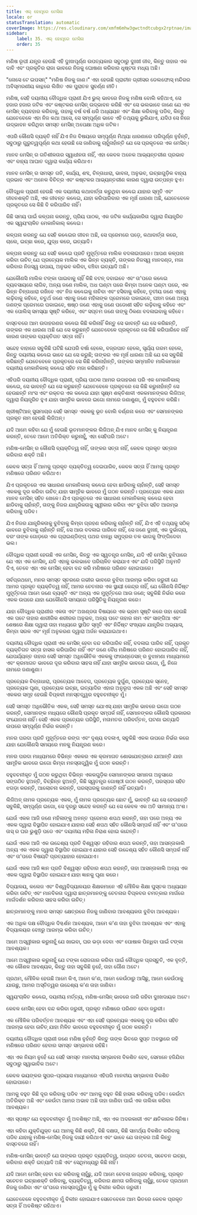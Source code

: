 ```yaml
---
title: ଏଲ୍ ହୋମ୍ବ୍ରେ ମେସିନା
locale: or
statusTranslation: automatic
coverImage: https://res.cloudinary.com/xmfm6mhw3gwctndtcubgx2rptnae/image/upload/v1740337243/small_cover_educacion_fundamental_a051170f1c.webp
sidebar:
    label: 35. ଏଲ୍ ହୋମ୍ବ୍ରେ ମେସିନା
    order: 35
---
```

ମଣିଷ ରୂପୀ ଯନ୍ତ୍ର ହେଉଛି ଏହି ଦୁଃଖପୂର୍ଣ୍ଣ ଉପତ୍ୟକାର ସବୁଠାରୁ ଦୁଃଖୀ ଜୀବ, କିନ୍ତୁ ତାହାର ଏକ ଦାବି ଏବଂ ପ୍ରକୃତିର ରାଜା ଭାବରେ ନିଜକୁ ଘୋଷଣା କରିବାର ଧୃଷ୍ଟତା ମଧ୍ୟ ଅଛି।

"ନୋସେ ଟେ ଇପସନ୍" "ମଣିଷ ନିଜକୁ ଜାଣ।" ଏହା ହେଉଛି ପ୍ରାଚୀନ ଗ୍ରୀସର ଡେଲଫୋସ୍ ମନ୍ଦିରର ଅବିସ୍ମରଣୀୟ କାନ୍ଥରେ ଲିଖିତ ଏକ ପୁରାତନ ସୁବର୍ଣ୍ଣ ନୀତି।

ମଣିଷ, ସେହି ଦୟନୀୟ ବୌଦ୍ଧିକ ପ୍ରାଣୀ ଯିଏ ଭୁଲ୍ ଭାବରେ ନିଜକୁ ମଣିଷ ବୋଲି କହିଥାଏ, ସେ ହଜାର ହଜାର ଜଟିଳ ଏବଂ କଷ୍ଟକର ମେସିନ୍ ଉଦ୍ଭାବନ କରିଛି ଏବଂ ସେ ଭଲଭାବେ ଜାଣେ ଯେ ଏକ ମେସିନ୍ ବ୍ୟବହାର କରିବାକୁ, ତାହାକୁ ବର୍ଷ ବର୍ଷ ଧରି ଅଧ୍ୟୟନ ଏବଂ ଶିକ୍ଷା କରିବାକୁ ପଡିବ, କିନ୍ତୁ ଯେତେବେଳେ ଏହା ନିଜ କଥା ଆସେ, ସେ ସମ୍ପୂର୍ଣ୍ଣ ଭାବେ ଏହି ତଥ୍ୟକୁ ଭୁଲିଯାଏ, ଯଦିଓ ସେ ନିଜେ ଉଦ୍ଭାବନ କରିଥିବା ସମସ୍ତ ମେସିନ୍ ଅପେକ୍ଷା ଅଧିକ ଜଟିଳ।

ଏପରି କୌଣସି ବ୍ୟକ୍ତି ନାହିଁ ଯିଏ ନିଜ ବିଷୟରେ ସମ୍ପୂର୍ଣ୍ଣ ମିଥ୍ୟା ଧାରଣାରେ ପରିପୂର୍ଣ୍ଣ ନୁହଁନ୍ତି, ସବୁଠାରୁ ଗୁରୁତ୍ୱପୂର୍ଣ୍ଣ କଥା ହେଉଛି ସେ ଜାଣିବାକୁ ଚାହୁଁନାହାଁନ୍ତି ଯେ ସେ ପ୍ରକୃତରେ ଏକ ମେସିନ୍।

ମାନବ ମେସିନ୍ ର ଗତିଶୀଳତାର ସ୍ୱାଧୀନତା ନାହିଁ, ଏହା କେବଳ ଅନେକ ଆଭ୍ୟନ୍ତରୀଣ ପ୍ରଭାବ ଏବଂ ବାହ୍ୟ ଆଘାତ ଦ୍ୱାରା କାର୍ଯ୍ୟ କରିଥାଏ।

ମାନବ ମେସିନ୍ ର ସମସ୍ତ ଗତି, କାର୍ଯ୍ୟ, ଶବ୍ଦ, ଚିନ୍ତାଧାରା, ଭାବନା, ଅନୁଭବ, ଇଚ୍ଛାଗୁଡ଼ିକ ବାହ୍ୟ ପ୍ରଭାବ ଏବଂ ଅନେକ ବିଚିତ୍ର ଏବଂ କଷ୍ଟକର ଆଭ୍ୟନ୍ତରୀଣ କାରଣ ଦ୍ୱାରା ଉତ୍ପନ୍ନ ହୁଏ।

ବୌଦ୍ଧିକ ପ୍ରାଣୀ ହେଉଛି ଏକ ଦୟନୀୟ କଥାବାର୍ତ୍ତା କରୁଥିବା କଣ୍ଢେଇ ଯାହାର ସ୍ମୃତି ଏବଂ ଜୀବନଶକ୍ତି ଅଛି, ଏକ ଜୀବନ୍ତ କଣ୍ଢେଇ, ଯାହା କରିପାରିବାର ଏକ ମୂର୍ଖ ଧାରଣା ଅଛି, ଯେତେବେଳେ ପ୍ରକୃତରେ ସେ କିଛି ବି କରିପାରିବ ନାହିଁ।

କିଛି ସମୟ ପାଇଁ କଳ୍ପନା କରନ୍ତୁ, ପ୍ରିୟ ପାଠକ, ଏକ ଜଟିଳ କାର୍ଯ୍ୟକାରିତା ଦ୍ୱାରା ନିୟନ୍ତ୍ରିତ ଏକ ସ୍ୱୟଂଚାଳିତ ମେକାନିକାଲ୍ କଣ୍ଢେଇ।

କଳ୍ପନା କରନ୍ତୁ ଯେ ସେହି କଣ୍ଢେଇର ଜୀବନ ଅଛି, ସେ ପ୍ରେମରେ ପଡ଼େ, କଥାବାର୍ତ୍ତା କରେ, ଚାଲେ, ଇଚ୍ଛା କରେ, ଯୁଦ୍ଧ କରେ, ଇତ୍ୟାଦି।

କଳ୍ପନା କରନ୍ତୁ ଯେ ସେହି କଣ୍ଢେଇ ପ୍ରତି ମୁହୂର୍ତ୍ତରେ ମାଲିକ ବଦଳାଇପାରେ। ଆପଣ କଳ୍ପନା କରିବା ଉଚିତ୍ ଯେ ପ୍ରତ୍ୟେକ ମାଲିକ ଏକ ଭିନ୍ନ ବ୍ୟକ୍ତି, ତାଙ୍କର ନିଜସ୍ୱ ମାନଦଣ୍ଡ, ମଜା କରିବାର ନିଜସ୍ୱ ଉପାୟ, ଅନୁଭବ କରିବା, ବଞ୍ଚିବା ଇତ୍ୟାଦି ଅଛି।

ଯେକୌଣସି ମାଲିକ ଟଙ୍କା ପାଇବାକୁ ଚାହିଁ କିଛି ବଟନ୍ ଦବାଇବେ ଏବଂ ତା'ପରେ କଣ୍ଢେଇ ବ୍ୟବସାୟରେ ଲାଗିବ, ଅନ୍ୟ ଜଣେ ମାଲିକ, ଅଧ ଘଣ୍ଟା ପରେ କିମ୍ବା ଅନେକ ଘଣ୍ଟା ପରେ, ଏକ ଭିନ୍ନ ଚିନ୍ତାଧାରା ରଖିବେ ଏବଂ ନିଜ କଣ୍ଢେଇକୁ ନାଚିବା ଏବଂ ହସିବାକୁ କହିବେ, ତୃତୀୟ ଜଣେ ଏହାକୁ ଲଢ଼ିବାକୁ କହିବେ, ଚତୁର୍ଥ ଜଣେ ଏହାକୁ ଜଣେ ମହିଳାଙ୍କ ପ୍ରେମରେ ପକାଇବେ, ପଞ୍ଚମ ଜଣେ ଅନ୍ୟ ଜଣଙ୍କ ପ୍ରେମରେ ପକାଇବେ, ଷଷ୍ଠ ଜଣେ ଏହାକୁ ଜଣେ ପଡୋଶୀ ସହିତ ଲଢ଼ିବାକୁ କହିବେ ଏବଂ ଏକ ପୋଲିସ୍ ସମସ୍ୟା ସୃଷ୍ଟି କରିବେ, ଏବଂ ସପ୍ତମ ଜଣେ ତାଙ୍କୁ ଠିକଣା ବଦଳାଇବାକୁ କହିବେ।

ବାସ୍ତବରେ ଆମ ଉଦାହରଣର କଣ୍ଢେଇ କିଛି କରିନାହିଁ କିନ୍ତୁ ସେ ଭାବନ୍ତି ଯେ ସେ କରିଛନ୍ତି, ତାଙ୍କର ଏକ ଧାରଣା ଅଛି ଯେ ସେ କରୁଛନ୍ତି ଯେତେବେଳେ ପ୍ରକୃତରେ ସେ କିଛି କରିପାରିବେ ନାହିଁ କାରଣ ତାଙ୍କର ବ୍ୟକ୍ତିଗତ ସତ୍ତା ନାହିଁ।

ସନ୍ଦେହ ବାହାରେ ସବୁକିଛି ଘଟିଛି ଯେପରି ବର୍ଷା ହେଲେ, ବଜ୍ରପାତ ହେଲେ, ସୂର୍ଯ୍ୟ ଗରମ ହେଲେ, କିନ୍ତୁ ଦୟନୀୟ କଣ୍ଢେଇ ଭାବେ ଯେ ସେ କରୁଛି; ତାଙ୍କର ଏକ ମୂର୍ଖ ଧାରଣା ଅଛି ଯେ ସେ ସବୁକିଛି କରିଛନ୍ତି ଯେତେବେଳେ ପ୍ରକୃତରେ ସେ କିଛି କରିନାହାଁନ୍ତି, ତାଙ୍କର ସମ୍ମାନିତ ମାଲିକମାନେ ଦୟନୀୟ ମେକାନିକାଲ୍ କଣ୍ଢେଇ ସହିତ ମଜା କରିଛନ୍ତି।

ଏହିପରି ଦୟନୀୟ ବୌଦ୍ଧିକ ପ୍ରାଣୀ, ପ୍ରିୟ ପାଠକ ଆମର ଉଦାହରଣ ପରି ଏକ ମେକାନିକାଲ୍ କଣ୍ଢେଇ, ସେ ଭାବନ୍ତି ଯେ ସେ କରୁଛନ୍ତି ଯେତେବେଳେ ପ୍ରକୃତରେ ସେ କିଛି କରୁନାହାଁନ୍ତି ସେ ହେଉଛନ୍ତି ମାଂସ ଏବଂ ରକ୍ତର ଏକ କଣ୍ଢେଇ ଯାହା ସୂକ୍ଷ୍ମ ଶକ୍ତିଶାଳୀ ଏକକମାନଙ୍କର ଲିଜିଅନ୍ ଦ୍ୱାରା ନିୟନ୍ତ୍ରିତ ହୁଏ ଯାହା ସାମୂହିକ ଭାବରେ ଇଗୋ ନାମରେ ଜଣାଶୁଣା, ମୁଁ ବହୁବଚନ କରିଛି।

ଖ୍ରୀଷ୍ଟିଆନ୍ ସୁସମାଚାର ସେହି ସମସ୍ତ ଏକକକୁ ଭୂତ ବୋଲି ବର୍ଣ୍ଣନା କରେ ଏବଂ ସେମାନଙ୍କର ପ୍ରକୃତ ନାମ ହେଉଛି ଲିଜିଅନ୍।

ଯଦି ଆମେ କହିବା ଯେ ମୁଁ ହେଉଛି ଭୂତମାନଙ୍କର ଲିଜିଅନ୍ ଯିଏ ମାନବ ମେସିନ୍ କୁ ନିୟନ୍ତ୍ରଣ କରନ୍ତି, ତେବେ ଆମେ ଅତିରିକ୍ତ କରୁନାହୁଁ, ଏହା ସେହିପରି ଅଟେ।

ମଣିଷ-ମେସିନ୍ ର କୌଣସି ବ୍ୟକ୍ତିତ୍ୱ ନାହିଁ, ତାଙ୍କର ସତ୍ତା ନାହିଁ, କେବଳ ପ୍ରକୃତ ସତ୍ତାର କରିବାର ଶକ୍ତି ଅଛି।

କେବଳ ସତ୍ତା ହିଁ ଆମକୁ ପ୍ରକୃତ ବ୍ୟକ୍ତିତ୍ୱ ଦେଇପାରିବ, କେବଳ ସତ୍ତା ହିଁ ଆମକୁ ପ୍ରକୃତ ମଣିଷରେ ପରିଣତ କରିଥାଏ।

ଯିଏ ପ୍ରକୃତରେ ଏକ ସାଧାରଣ ମେକାନିକାଲ୍ କଣ୍ଢେଇ ହେବା ଛାଡିବାକୁ ଚାହାଁନ୍ତି, ସେହି ସମସ୍ତ ଏକକକୁ ଦୂର କରିବା ଉଚିତ୍ ଯାହା ସାମୂହିକ ଭାବରେ ମୁଁ ଗଠନ କରନ୍ତି। ପ୍ରତ୍ୟେକ ଏକକ ଯାହା ମାନବ ମେସିନ୍ ସହିତ ଖେଳେ। ଯିଏ ପ୍ରକୃତରେ ଏକ ସାଧାରଣ ମେକାନିକାଲ୍ କଣ୍ଢେଇ ହେବା ଛାଡିବାକୁ ଚାହାଁନ୍ତି, ତାଙ୍କୁ ନିଜର ଯାନ୍ତ୍ରିକତାକୁ ସ୍ୱୀକାର କରିବା ଏବଂ ବୁଝିବା ସହିତ ଆରମ୍ଭ କରିବାକୁ ପଡିବ।

ଯିଏ ନିଜର ଯାନ୍ତ୍ରିକତାକୁ ବୁଝିବାକୁ କିମ୍ବା ଗ୍ରହଣ କରିବାକୁ ଚାହାଁନ୍ତି ନାହିଁ, ଯିଏ ଏହି ତଥ୍ୟକୁ ସଠିକ୍ ଭାବରେ ବୁଝିବାକୁ ଚାହାଁନ୍ତି ନାହିଁ, ସେ ଆଉ ବଦଳାଇ ପାରିବେ ନାହିଁ, ସେ ଜଣେ ଦୁଃଖୀ, ଏକ ଦୁର୍ଭାଗ୍ୟ, ବରଂ ତାଙ୍କ ଗୋଡ଼ରେ ଏକ ଗ୍ରାଇଣ୍ଡିଙ୍ଗ୍ ପଥର ବାନ୍ଧି ସମୁଦ୍ରର ତଳ ଭାଗକୁ ଫିଙ୍ଗିଦେବା ଭଲ।

ବୌଦ୍ଧିକ ପ୍ରାଣୀ ହେଉଛି ଏକ ମେସିନ୍, କିନ୍ତୁ ଏକ ସ୍ୱତନ୍ତ୍ର ମେସିନ୍, ଯଦି ଏହି ମେସିନ୍ ବୁଝିପାରେ ଯେ ଏହା ଏକ ମେସିନ୍, ଯଦି ଏହାକୁ ଭଲଭାବେ ପରିଚାଳିତ କରାଯାଏ ଏବଂ ଯଦି ପରିସ୍ଥିତି ଅନୁମତି ଦିଏ, ତେବେ ଏହା ଏକ ମେସିନ୍ ହେବା ବନ୍ଦ କରି ମଣିଷରେ ପରିଣତ ହୋଇପାରେ।

ସର୍ବପ୍ରଥମେ, ମନର ସମସ୍ତ ସ୍ତରରେ ଗଭୀର ଭାବରେ ବୁଝିବା ଆରମ୍ଭ କରିବା ଜରୁରୀ ଯେ ଆମର ପ୍ରକୃତ ବ୍ୟକ୍ତିତ୍ୱ ନାହିଁ, ଆମର ଚେତନାର ଏକ ସ୍ଥାୟୀ କେନ୍ଦ୍ର ନାହିଁ, ଯେ କୌଣସି ନିର୍ଦ୍ଦିଷ୍ଟ ମୁହୂର୍ତ୍ତରେ ଆମେ ଜଣେ ବ୍ୟକ୍ତି ଏବଂ ଅନ୍ୟ ଏକ ମୁହୂର୍ତ୍ତରେ ଆଉ ଜଣେ; ସବୁକିଛି ନିର୍ଭର କରେ ଏକକ ଉପରେ ଯାହା ଯେକୌଣସି ସମୟରେ ପରିସ୍ଥିତିକୁ ନିୟନ୍ତ୍ରଣ କରେ।

ଯାହା ବୌଦ୍ଧିକ ପ୍ରାଣୀର ଏକତା ଏବଂ ଅଖଣ୍ଡତା ବିଷୟରେ ଏକ ଭ୍ରମ ସୃଷ୍ଟି କରେ ତାହା ହେଉଛି ଏକ ପଟେ ତାହାର ଶାରୀରିକ ଶରୀରର ଅନୁଭବ, ଅନ୍ୟ ପଟେ ତାହାର ନାମ ଏବଂ ସାଙ୍ଗିଆ ଏବଂ ଶେଷରେ ଶିକ୍ଷା ଦ୍ୱାରା ତାହା ମଧ୍ୟରେ ସ୍ଥାପିତ ସ୍ମୃତି ଏବଂ ନିର୍ଦ୍ଦିଷ୍ଟ ସଂଖ୍ୟକ ଯାନ୍ତ୍ରିକ ଅଭ୍ୟାସ, କିମ୍ବା ସରଳ ଏବଂ ମୂର୍ଖ ଅନୁକରଣ ଦ୍ୱାରା ଅର୍ଜନ କରାଯାଇଥାଏ।

ଦୟନୀୟ ବୌଦ୍ଧିକ ପ୍ରାଣୀ ଏକ ମେସିନ୍ ହେବା ବନ୍ଦ କରିପାରିବ ନାହିଁ, ବଦଳାଇ ପାରିବ ନାହିଁ, ପ୍ରକୃତ ବ୍ୟକ୍ତିଗତ ସତ୍ତା ହାସଲ କରିପାରିବ ନାହିଁ ଏବଂ ଜଣେ ବୈଧ ମଣିଷରେ ପରିଣତ ହୋଇପାରିବ ନାହିଁ, ଯେପର୍ଯ୍ୟନ୍ତ ତାହାର ସେହି ସମସ୍ତ ଅଧିଭୌତିକ ଏକକକୁ ଫାଉଣ୍ଡେସନ୍ ର ବୁଝାମଣା ମାଧ୍ୟମରେ ଏବଂ କ୍ରମାଗତ ଭାବରେ ଦୂର କରିବାର ସାହସ ନାହିଁ ଯାହା ସାମୂହିକ ଭାବରେ ଇଗୋ, ମୁଁ, ନିଜେ ନାମରେ ଜଣାଶୁଣା।

ପ୍ରତ୍ୟେକ ଚିନ୍ତାଧାରା, ପ୍ରତ୍ୟେକ ଆବେଗ, ପ୍ରତ୍ୟେକ ଦୁର୍ଗୁଣ, ପ୍ରତ୍ୟେକ ସ୍ନେହ, ପ୍ରତ୍ୟେକ ଘୃଣା, ପ୍ରତ୍ୟେକ ଇଚ୍ଛା, ଇତ୍ୟାଦିର ଏହାର ଅନୁରୂପ ଏକକ ଅଛି ଏବଂ ସେହି ସମସ୍ତ ଏକକର ସମୂହ ହେଉଛି ବିପ୍ଳବୀ ମନସ୍ତତ୍ତ୍ୱର ବହୁବଚନୀକୃତ ମୁଁ।

ସେହି ସମସ୍ତ ଅଧିଭୌତିକ ଏକକ, ସେହି ସମସ୍ତ ଯୋଏସ୍ ଯାହା ସାମୂହିକ ଭାବରେ ଇଗୋ ଗଠନ କରନ୍ତି, ସେମାନଙ୍କ ମଧ୍ୟରେ କୌଣସି ପ୍ରକୃତ ସମ୍ପର୍କ ନାହିଁ, ସେମାନଙ୍କର କୌଣସି ପ୍ରକାରର ସଂଯୋଜନା ନାହିଁ। ସେହି ଏକକ ପ୍ରତ୍ୟେକ ପରିସ୍ଥିତି, ମତାମତର ପରିବର୍ତ୍ତନ, ଘଟଣା ଇତ୍ୟାଦି ଉପରେ ସମ୍ପୂର୍ଣ୍ଣ ନିର୍ଭର କରନ୍ତି।

ମନର ପରଦା ପ୍ରତି ମୁହୂର୍ତ୍ତରେ ରଙ୍ଗ ଏବଂ ଦୃଶ୍ୟ ବଦଳାଏ, ସବୁକିଛି ଏକକ ଉପରେ ନିର୍ଭର କରେ ଯାହା ଯେକୌଣସି ସମୟରେ ମନକୁ ନିୟନ୍ତ୍ରଣ କରେ।

ମନର ପରଦା ମାଧ୍ୟମରେ ବିଭିନ୍ନ ଏକକର ଏକ କ୍ରମାଗତ ଶୋଭାଯାତ୍ରାରେ ଯାଆନ୍ତି ଯାହା ସାମୂହିକ ଭାବରେ ଇଗୋ କିମ୍ବା ମନସ୍ତାତ୍ତ୍ୱିକ ମୁଁ ଗଠନ କରନ୍ତି।

ବହୁବଚନୀକୃତ ମୁଁ ଗଠନ କରୁଥିବା ବିଭିନ୍ନ ଏକକଗୁଡ଼ିକ ସେମାନଙ୍କର ସମାନତା ଅନୁସାରେ ସଙ୍ଗଠିତ ହୁଅନ୍ତି, ବିଚ୍ଛିନ୍ନ ହୁଅନ୍ତି, କିଛି ସ୍ୱତନ୍ତ୍ର ଗୋଷ୍ଠୀ ଗଠନ କରନ୍ତି, ପରସ୍ପର ସହିତ ଝଗଡ଼ା କରନ୍ତି, ଆଲୋଚନା କରନ୍ତି, ପରସ୍ପରକୁ ଜାଣନ୍ତି ନାହିଁ ଇତ୍ୟାଦି।

ଲିଜିଅନ୍ ନାମକ ପ୍ରତ୍ୟେକ ଏକକ, ମୁଁ ନାମକ ପ୍ରତ୍ୟେକ ଛୋଟ ମୁଁ, ଭାବନ୍ତି ଯେ ସେ ହେଉଛନ୍ତି ସବୁକିଛି, ସମ୍ପୂର୍ଣ୍ଣ ଇଗୋ, ସେ ଦୂରରୁ ସନ୍ଦେହ କରନ୍ତି ଯେ ସେ କେବଳ ଏକ ଅତି ସାମାନ୍ୟ ଅଂଶ।

ଯେଉଁ ଏକକ ଆଜି ଜଣେ ମହିଳାଙ୍କୁ ଅନନ୍ତ ପ୍ରେମର ଶପଥ କରନ୍ତି, ତାହା ପରେ ଅନ୍ୟ ଏକ ଏକକ ଦ୍ୱାରା ବିସ୍ଥାପିତ ହୋଇଯାଏ ଯାହାର ସେହି ଶପଥ ସହିତ କୌଣସି ସମ୍ପର୍କ ନାହିଁ ଏବଂ ତା'ପରେ ତାସ୍ ର ଘର ଭୁଶୁଡ଼ି ପଡେ ଏବଂ ଦୟନୀୟ ମହିଳା ନିରାଶ ହୋଇ କାନ୍ଦନ୍ତି।

ଯେଉଁ ଏକକ ଆଜି ଏକ ଉଦ୍ଦେଶ୍ୟ ପ୍ରତି ବିଶ୍ୱସ୍ତ ରହିବାର ଶପଥ କରନ୍ତି, ତାହା ଆସନ୍ତାକାଲି ଅନ୍ୟ ଏକ ଏକକ ଦ୍ୱାରା ବିସ୍ଥାପିତ ହୋଇଯାଏ ଯାହାର ସେହି ଉଦ୍ଦେଶ୍ୟ ସହିତ କୌଣସି ସମ୍ପର୍କ ନାହିଁ ଏବଂ ତା'ପରେ ବିଷୟଟି ପ୍ରତ୍ୟାହାର ହୋଇଯାଏ।

ଯେଉଁ ଏକକ ଆଜି ଜ୍ଞାନ ପ୍ରତି ବିଶ୍ୱସ୍ତ ରହିବାର ଶପଥ କରନ୍ତି, ତାହା ଆସନ୍ତାକାଲି ଅନ୍ୟ ଏକ ଏକକ ଦ୍ୱାରା ବିସ୍ଥାପିତ ହୋଇଯାଏ ଯାହା ଜ୍ଞାନକୁ ଘୃଣା କରେ।

ବିଦ୍ୟାଳୟ, କଲେଜ ଏବଂ ବିଶ୍ୱବିଦ୍ୟାଳୟର ଶିକ୍ଷକମାନେ ଏହି ମୌଳିକ ଶିକ୍ଷା ପୁସ୍ତକ ଅଧ୍ୟୟନ କରିବା ଉଚିତ୍ ଏବଂ ମାନବିକତା ଦ୍ୱାରା ଛାତ୍ରମାନଙ୍କୁ ଚେତନାର ବିପ୍ଳବର ଚମତ୍କାର ମାର୍ଗରେ ମାର୍ଗଦର୍ଶନ କରିବାର ସାହସ କରିବା ଉଚିତ୍।

ଛାତ୍ରମାନଙ୍କୁ ମନର ସମସ୍ତ କ୍ଷେତ୍ରରେ ନିଜକୁ ଜାଣିବାର ଆବଶ୍ୟକତା ବୁଝିବା ଆବଶ୍ୟକ।

ଏକ ଅଧିକ ଦକ୍ଷ ବୌଦ୍ଧିକ ଦିଗ୍ଦର୍ଶନ ଆବଶ୍ୟକ, ଆମେ କ'ଣ ତାହା ବୁଝିବା ଆବଶ୍ୟକ ଏବଂ ଏହାକୁ ବିଦ୍ୟାଳୟର ବେଞ୍ଚରୁ ଆରମ୍ଭ କରିବା ଉଚିତ୍।

ଆମେ ଅସ୍ୱୀକାର କରୁନାହୁଁ ଯେ ଖାଇବା, ଘର ଭଡ଼ା ଦେବା ଏବଂ ପୋଷାକ ପିନ୍ଧିବା ପାଇଁ ଟଙ୍କା ଆବଶ୍ୟକ।

ଆମେ ଅସ୍ୱୀକାର କରୁନାହୁଁ ଯେ ଟଙ୍କା ରୋଜଗାର କରିବା ପାଇଁ ବୌଦ୍ଧିକ ପ୍ରସ୍ତୁତି, ଏକ ବୃତ୍ତି, ଏକ କୌଶଳ ଆବଶ୍ୟକ, କିନ୍ତୁ ତାହା ସବୁକିଛି ନୁହେଁ, ତାହା ଗୌଣ ଅଟେ।

ପ୍ରଥମ, ମୌଳିକ ହେଉଛି ଆମେ କିଏ, ଆମେ କ'ଣ, ଆମେ କେଉଁଠାରୁ ଆସିଛୁ, ଆମେ କେଉଁଠାକୁ ଯାଉଛୁ, ଆମର ଅସ୍ତିତ୍ୱର ଉଦ୍ଦେଶ୍ୟ କ'ଣ ତାହା ଜାଣିବା।

ସ୍ୱୟଂଚାଳିତ କଣ୍ଢେଇ, ଦୟନୀୟ ମର୍ତ୍ତ୍ୟ, ମଣିଷ-ମେସିନ୍ ଭାବରେ ଜାରି ରହିବା ଦୁଃଖଦାୟକ ଅଟେ।

କେବଳ ମେସିନ୍ ହେବା ବନ୍ଦ କରିବା ଜରୁରୀ, ପ୍ରକୃତ ମଣିଷରେ ପରିଣତ ହେବା ଜରୁରୀ।

ଏକ ମୌଳିକ ପରିବର୍ତ୍ତନ ଆବଶ୍ୟକ ଏବଂ ଏହା ସେହି ପ୍ରତ୍ୟେକ ଏକକକୁ ଦୂର କରିବା ସହିତ ଆରମ୍ଭ ହେବା ଉଚିତ୍ ଯାହା ମିଳିତ ଭାବରେ ବହୁବଚନୀକୃତ ମୁଁ ଗଠନ କରନ୍ତି।

ଦୟନୀୟ ବୌଦ୍ଧିକ ପ୍ରାଣୀ ଜଣେ ମଣିଷ ନୁହଁନ୍ତି କିନ୍ତୁ ତାଙ୍କ ଭିତରେ ସୁପ୍ତ ଅବସ୍ଥାରେ ରହି ମଣିଷରେ ପରିଣତ ହେବାର ସମସ୍ତ ସମ୍ଭାବନା ରହିଛି।

ଏହା ଏକ ନିୟମ ନୁହେଁ ଯେ ସେହି ସମସ୍ତ ମାନବୀୟ ସମ୍ଭାବନା ବିକଶିତ ହେବ, ସେମାନେ ହଜିଯିବା ସବୁଠାରୁ ସ୍ୱାଭାବିକ ଅଟେ।

କେବଳ ଭୟଙ୍କର ସୁପର-ପ୍ରୟାସ ମାଧ୍ୟମରେ ଏହିପରି ମାନବୀୟ ସମ୍ଭାବନା ବିକଶିତ ହୋଇପାରେ।

ଆମକୁ ବହୁତ କିଛି ଦୂର କରିବାକୁ ପଡିବ ଏବଂ ଆମକୁ ବହୁତ କିଛି ହାସଲ କରିବାକୁ ପଡିବ। କେଉଁଟା ଅତିରିକ୍ତ ଅଛି ଏବଂ କେଉଁଟା ଆମର ଅଭାବ ଅଛି ତାହା ଜାଣିବା ପାଇଁ ଏକ ତାଲିକା କରିବା ଆବଶ୍ୟକ।

ଏହା ସ୍ପଷ୍ଟ ଯେ ବହୁବଚନୀକୃତ ମୁଁ ଅବଶିଷ୍ଟ ଅଛି, ଏହା ଏକ ଅଦରକାରୀ ଏବଂ କ୍ଷତିକାରକ ଜିନିଷ।

ଏହା କହିବା ଯୁକ୍ତିଯୁକ୍ତ ଯେ ଆମକୁ କିଛି ଶକ୍ତି, କିଛି ଦକ୍ଷତା, କିଛି ସାମର୍ଥ୍ୟ ବିକଶିତ କରିବାକୁ ପଡିବ ଯାହାକୁ ମଣିଷ-ମେସିନ୍ ନିଜକୁ ଦାୟୀ କରିଥାଏ ଏବଂ ଭାବେ ଯେ ତାଙ୍କର ଅଛି କିନ୍ତୁ ବାସ୍ତବରେ ନାହିଁ।

ମଣିଷ-ମେସିନ୍ ଭାବନ୍ତି ଯେ ତାଙ୍କର ପ୍ରକୃତ ବ୍ୟକ୍ତିତ୍ୱ, ଜାଗ୍ରତ ଚେତନା, ସଚେତନ ଇଚ୍ଛା, କରିବାର ଶକ୍ତି ଇତ୍ୟାଦି ଅଛି ଏବଂ ସେଥିମଧ୍ୟରୁ କିଛି ନାହିଁ।

ଯଦି ଆମେ ମେସିନ୍ ହେବା ବନ୍ଦ କରିବାକୁ ଚାହୁଁଛୁ, ଯଦି ଆମେ ଚେତନା ଜାଗ୍ରତ କରିବାକୁ, ପ୍ରକୃତ ସଚେତନ ଇଚ୍ଛାଶକ୍ତି ରଖିବାକୁ, ବ୍ୟକ୍ତିତ୍ୱ, କରିବାର କ୍ଷମତା ରଖିବାକୁ ଚାହୁଁଛୁ, ତେବେ ପ୍ରଥମେ ନିଜକୁ ଜାଣିବା ଏବଂ ତା'ପରେ ମନସ୍ତାତ୍ତ୍ୱିକ ମୁଁ କୁ ବିଲୀନ କରିବା ଜରୁରୀ।

ଯେତେବେଳେ ବହୁବଚନୀକୃତ ମୁଁ ବିଲୀନ ହୋଇଯାଏ ସେତେବେଳେ ଆମ ଭିତରେ କେବଳ ପ୍ରକୃତ ସତ୍ତା ହିଁ ଅବଶିଷ୍ଟ ରହିଥାଏ।

